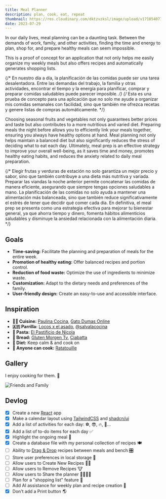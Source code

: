 ```yaml
---
title: Meal Planner
description: plan, cook, eat, repeat
thumbnail: https://res.cloudinary.com/dktzvzksl/image/upload/v1710540774/lab/chqhsmthcwe4jm1fqmnc.jpg
date: 2023-07-29
---
```



In our daily lives, meal planning can be a daunting task. Between the demands of work, family, and other activities, finding the time and energy to plan, shop for, and prepare healthy meals can seem impossible.

This is a proof of concept for an application that not only helps me easily organize my weekly meals but also offers recipes and automatically generates shopping lists.

{/* En nuestro día a día, la planificación de las comidas puede ser una tarea desalentadora. Entre las demandas del trabajo, la familia y otras actividades, encontrar el tiempo y la energía para planificar, comprar y preparar comidas saludables puede parecer imposible. */}
{/* Esta es una prueba de concepto para una aplicación que no solo me ayude a organizar mis comidas semanales con facilidad, sino que también me ofrezca recetas y genere listas de compras automáticamente. */}

<MealPlanner className="my-6 lg:-mx-24 lg:my-20 xl:-mx-60" client:load />

Choosing seasonal fruits and vegetables not only guarantees better prices and taste but also contributes to a more nutritious and varied diet. Preparing meals the night before allows you to efficiently link your meals together, ensuring you always have healthy options at hand. Meal planning not only helps maintain a balanced diet but also significantly reduces the stress of deciding what to eat each day. Ultimately, meal prep is an effective strategy to improve your overall well-being, as it saves time and money, promotes healthy eating habits, and reduces the anxiety related to daily meal preparation.

{/* Elegir frutas y verduras de estación no solo garantiza un mejor precio y sabor, sino que también contribuye a una dieta más nutritiva y variada. Preparar las viandas la noche anterior permite concatenar las comidas de manera eficiente, asegurando que siempre tengas opciones saludables a mano. La planificación de las comidas no solo ayuda a mantener una alimentación más balanceada, sino que también reduce significativamente el estrés de tener que decidir qué comer cada día. En definitiva, el meal prep se presenta como una estrategia efectiva para mejorar tu bienestar general, ya que ahorra tiempo y dinero, fomenta hábitos alimenticios saludables y disminuye la ansiedad relacionada con la alimentación diaria. */}

## Goals

- **Time-saving:** Facilitate the planning and preparation of meals for the entire week.
- **Promotion of healthy eating:** Offer balanced recipes and portion control.
- **Reduction of food waste:** Optimize the use of ingredients to minimize waste.
- **Customization:** Adapt to the dietary needs and preferences of the family.
- **User-friendly design:** Create an easy-to-use and accessible interface.

## Inspiration

- **🧑‍🍳 Cuisine:** [Paulina Cocina](https://www.youtube.com/paulinacocina), [Gato Dumas Online](https://www.gatodumasonline.com.ar)
- **🇦🇷 Parrilla:** [Locos x el asado](https://www.youtube.com/@LocosXelAsadoOficial), [@salvalacocina](https://www.instagram.com/salvalacocina)
- **🍝 Pasta:** [El Pastificio de Nicola](https://www.youtube.com/@ElPastificiodeNicola)
- **🥖 Bread:** [Gluten Morgen Tv](https://www.youtube.com/@GlutenMorgenTv), [Ciabatta](https://www.youtube.com/watch?v=yPRrMWc8UGM)
- **🍷 Diet:** Keep calm &amp; and cook on
- **🍿 Anyone can cook:** [Ratatouille](https://www.imdb.com/title/tt0382932/)

## Gallery

I enjoy cooking for them. 🙂

![Friends and Family](https://res.cloudinary.com/dktzvzksl/image/upload/v1715883097/lab/mealplanner-photos_wx69cd.jpg)

## Devlog

- [x] Create a new [React](https://react.dev/) app
- [x] Make a calendar layout using [TailwindCSS](https://tailwindcss.com/) and [shadcn/ui](https://ui.shadcn.com/)
- [x] Add a list of activities for each day: ⚽️, 😎, 🔥, 🏓...
- [x] Add a list of to-do items for each day ✅
- [x] Highlight the ongoing meal 📍
- [x] Create a database file with my personal collection of recipes 🍽️
- [ ] Ability to [Drag & Drop](https://react-dnd.github.io/react-dnd) recipes between meals and bench 🎛️
- [ ] Store user preferences in local storage 💾
- [ ] Allow users to Create New Recipes 🧑‍🍳
- [ ] Allow users to Remove Recipes 🐮
- [ ] Allow users to Share the planner 🧑‍🧑‍🧒‍🧒
- [ ] Plan for a "shopping list" feature 🛒
- [ ] Add AI assistance for weekly plan and recipe creation 🤖
- [x] Don't add a Print button 🌎
